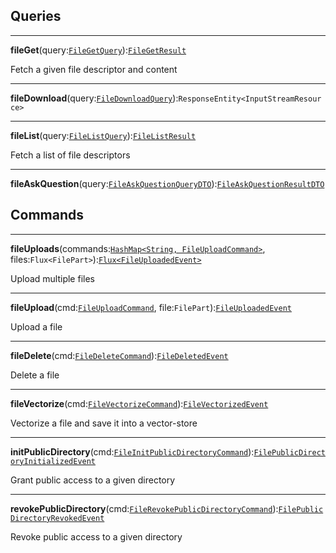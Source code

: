 


<div
  class={"spacer"}
/>



## Queries



---

**fileGet**(query:[`FileGetQuery`](#file-get)):[`FileGetResult`](#file-get)<br/>

Fetch a given file descriptor and content



---

**fileDownload**(query:[`FileDownloadQuery`](#file-download)):`ResponseEntity<InputStreamResource>`<br/>

---

**fileList**(query:[`FileListQuery`](#file-list)):[`FileListResult`](#file-list)<br/>

Fetch a list of file descriptors



---

**fileAskQuestion**(query:[`FileAskQuestionQueryDTO`](#file-ask-question)):[`FileAskQuestionResultDTO`](#file-ask-question)<br/>

<div
  class={"spacer"}
/>



## Commands



---

**fileUploads**(commands:[`HashMap<String, FileUploadCommand>`](#file-upload), files:`Flux<FilePart>`):[`Flux<FileUploadedEvent>`](#file-upload)<br/>

Upload multiple files



---

**fileUpload**(cmd:[`FileUploadCommand`](#file-upload), file:`FilePart`):[`FileUploadedEvent`](#file-upload)<br/>

Upload a file



---

**fileDelete**(cmd:[`FileDeleteCommand`](#file-delete)):[`FileDeletedEvent`](#file-delete)<br/>

Delete a file



---

**fileVectorize**(cmd:[`FileVectorizeCommand`](#file-vectorize)):[`FileVectorizedEvent`](#file-vectorize)<br/>

Vectorize a file and save it into a vector-store



---

**initPublicDirectory**(cmd:[`FileInitPublicDirectoryCommand`](#file-init-public-directory)):[`FilePublicDirectoryInitializedEvent`](#file-init-public-directory)<br/>

Grant public access to a given directory



---

**revokePublicDirectory**(cmd:[`FileRevokePublicDirectoryCommand`](#file-revoke-public-directory)):[`FilePublicDirectoryRevokedEvent`](#file-revoke-public-directory)<br/>

Revoke public access to a given directory


